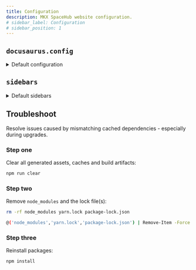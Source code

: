 ```yaml
---
title: Configuration
description: MKX SpaceHub website configuration.
# sidebar_label: Configuration
# sidebar_position: 1
---
```





## `docusaurus.config`

<details>
<summary>Default configuration</summary>


<Tabs>
  <TabItem value="js" label="JavaScript" default>
    
```js title="docusaurus.config.js"
// @ts-check
// `@type` JSDoc annotations allow editor autocompletion and type checking
// (when paired with `@ts-check`).
// There are various equivalent ways to declare your Docusaurus config.
// See: https://docusaurus.io/docs/api/docusaurus-config

import {themes as prismThemes} from 'prism-react-renderer';

/** @type {import('@docusaurus/types').Config} */
const config = {
  title: 'My Site',
  tagline: 'Dinosaurs are cool',
  favicon: 'img/favicon.ico',

  // Set the production url of your site here
  url: 'https://your-docusaurus-site.example.com',
  // Set the /<baseUrl>/ pathname under which your site is served
  // For GitHub pages deployment, it is often '/<projectName>/'
  baseUrl: '/',

  // GitHub pages deployment config.
  // If you aren't using GitHub pages, you don't need these.
  organizationName: 'facebook', // Usually your GitHub org/user name.
  projectName: 'docusaurus', // Usually your repo name.

  onBrokenLinks: 'throw',
  onBrokenMarkdownLinks: 'warn',

  // Even if you don't use internationalization, you can use this field to set
  // useful metadata like html lang. For example, if your site is Chinese, you
  // may want to replace "en" with "zh-Hans".
  i18n: {
    defaultLocale: 'en',
    locales: ['en'],
  },

  presets: [
    [
      'classic',
      /** @type {import('@docusaurus/preset-classic').Options} */
      ({
        docs: {
          sidebarPath: './sidebars.js',
          // Please change this to your repo.
          // Remove this to remove the "edit this page" links.
          editUrl:
            'https://github.com/facebook/docusaurus/tree/main/packages/create-docusaurus/templates/shared/',
        },
        blog: {
          showReadingTime: true,
          // Please change this to your repo.
          // Remove this to remove the "edit this page" links.
          editUrl:
            'https://github.com/facebook/docusaurus/tree/main/packages/create-docusaurus/templates/shared/',
        },
        theme: {
          customCss: './src/css/custom.css',
        },
      }),
    ],
  ],

  themeConfig:
    /** @type {import('@docusaurus/preset-classic').ThemeConfig} */
    ({
      // Replace with your project's social card
      image: 'img/docusaurus-social-card.jpg',
      navbar: {
        title: 'My Site',
        logo: {
          alt: 'My Site Logo',
          src: 'img/logo.svg',
        },
        items: [
          {
            type: 'docSidebar',
            sidebarId: 'tutorialSidebar',
            position: 'left',
            label: 'Tutorial',
          },
          {to: '/blog', label: 'Blog', position: 'left'},
          {
            href: 'https://github.com/facebook/docusaurus',
            label: 'GitHub',
            position: 'right',
          },
        ],
      },
      footer: {
        style: 'dark',
        links: [
          {
            title: 'Docs',
            items: [
              {
                label: 'Tutorial',
                to: '/docs/intro',
              },
            ],
          },
          {
            title: 'Community',
            items: [
              {
                label: 'Stack Overflow',
                href: 'https://stackoverflow.com/questions/tagged/docusaurus',
              },
              {
                label: 'Discord',
                href: 'https://discordapp.com/invite/docusaurus',
              },
              {
                label: 'Twitter',
                href: 'https://twitter.com/docusaurus',
              },
            ],
          },
          {
            title: 'More',
            items: [
              {
                label: 'Blog',
                to: '/blog',
              },
              {
                label: 'GitHub',
                href: 'https://github.com/facebook/docusaurus',
              },
            ],
          },
        ],
        copyright: `Copyright © ${new Date().getFullYear()} My Project, Inc. Built with Docusaurus.`,
      },
      prism: {
        theme: prismThemes.github,
        darkTheme: prismThemes.dracula,
      },
    }),
};

export default config;
```

  </TabItem>
  <TabItem value="ts" label="TypeScript">

```ts title="docusaurus.config.ts"
import {themes as prismThemes} from 'prism-react-renderer';
import type {Config} from '@docusaurus/types';
import type * as Preset from '@docusaurus/preset-classic';

const config: Config = {
  title: 'My Site',
  tagline: 'Dinosaurs are cool',
  favicon: 'img/favicon.ico',

  // Set the production url of your site here
  url: 'https://your-docusaurus-site.example.com',
  // Set the /<baseUrl>/ pathname under which your site is served
  // For GitHub pages deployment, it is often '/<projectName>/'
  baseUrl: '/',

  // GitHub pages deployment config.
  // If you aren't using GitHub pages, you don't need these.
  organizationName: 'facebook', // Usually your GitHub org/user name.
  projectName: 'docusaurus', // Usually your repo name.

  onBrokenLinks: 'throw',
  onBrokenMarkdownLinks: 'warn',

  // Even if you don't use internationalization, you can use this field to set
  // useful metadata like html lang. For example, if your site is Chinese, you
  // may want to replace "en" with "zh-Hans".
  i18n: {
    defaultLocale: 'en',
    locales: ['en'],
  },

  presets: [
    [
      'classic',
      {
        docs: {
          sidebarPath: './sidebars.ts',
          // Please change this to your repo.
          // Remove this to remove the "edit this page" links.
          editUrl:
            'https://github.com/facebook/docusaurus/tree/main/packages/create-docusaurus/templates/shared/',
        },
        blog: {
          showReadingTime: true,
          // Please change this to your repo.
          // Remove this to remove the "edit this page" links.
          editUrl:
            'https://github.com/facebook/docusaurus/tree/main/packages/create-docusaurus/templates/shared/',
        },
        theme: {
          customCss: './src/css/custom.css',
        },
      } satisfies Preset.Options,
    ],
  ],

  themeConfig: {
    // Replace with your project's social card
    image: 'img/docusaurus-social-card.jpg',
    navbar: {
      title: 'My Site',
      logo: {
        alt: 'My Site Logo',
        src: 'img/logo.svg',
      },
      items: [
        {
          type: 'docSidebar',
          sidebarId: 'tutorialSidebar',
          position: 'left',
          label: 'Tutorial',
        },
        {to: '/blog', label: 'Blog', position: 'left'},
        {
          href: 'https://github.com/facebook/docusaurus',
          label: 'GitHub',
          position: 'right',
        },
      ],
    },
    footer: {
      style: 'dark',
      links: [
        {
          title: 'Docs',
          items: [
            {
              label: 'Tutorial',
              to: '/docs/intro',
            },
          ],
        },
        {
          title: 'Community',
          items: [
            {
              label: 'Stack Overflow',
              href: 'https://stackoverflow.com/questions/tagged/docusaurus',
            },
            {
              label: 'Discord',
              href: 'https://discordapp.com/invite/docusaurus',
            },
            {
              label: 'Twitter',
              href: 'https://twitter.com/docusaurus',
            },
          ],
        },
        {
          title: 'More',
          items: [
            {
              label: 'Blog',
              to: '/blog',
            },
            {
              label: 'GitHub',
              href: 'https://github.com/facebook/docusaurus',
            },
          ],
        },
      ],
      copyright: `Copyright © ${new Date().getFullYear()} My Project, Inc. Built with Docusaurus.`,
    },
    prism: {
      theme: prismThemes.github,
      darkTheme: prismThemes.dracula,
    },
  } satisfies Preset.ThemeConfig,
};

export default config;
```

  </TabItem>
</Tabs>



</details>



## `sidebars`

<details>
<summary>Default sidebars</summary>


<Tabs>
  <TabItem value="js" label="JavaScript" default>

```js
/**
 * Creating a sidebar enables you to:
 - create an ordered group of docs
 - render a sidebar for each doc of that group
 - provide next/previous navigation

 The sidebars can be generated from the filesystem, or explicitly defined here.

 Create as many sidebars as you want.
 */

// @ts-check

/** @type {import('@docusaurus/plugin-content-docs').SidebarsConfig} */
const sidebars = {
  // By default, Docusaurus generates a sidebar from the docs folder structure
  tutorialSidebar: [{type: 'autogenerated', dirName: '.'}],

  // But you can create a sidebar manually
  /*
  tutorialSidebar: [
    'intro',
    'hello',
    {
      type: 'category',
      label: 'Tutorial',
      items: ['tutorial-basics/create-a-document'],
    },
  ],
   */
};

export default sidebars;
```

  </TabItem>
  <TabItem value="ts" label="TypeScript">

```ts
import type {SidebarsConfig} from '@docusaurus/plugin-content-docs';

/**
 * Creating a sidebar enables you to:
 - create an ordered group of docs
 - render a sidebar for each doc of that group
 - provide next/previous navigation

 The sidebars can be generated from the filesystem, or explicitly defined here.

 Create as many sidebars as you want.
 */
const sidebars: SidebarsConfig = {
  // By default, Docusaurus generates a sidebar from the docs folder structure
  tutorialSidebar: [{type: 'autogenerated', dirName: '.'}],

  // But you can create a sidebar manually
  /*
  tutorialSidebar: [
    'intro',
    'hello',
    {
      type: 'category',
      label: 'Tutorial',
      items: ['tutorial-basics/create-a-document'],
    },
  ],
   */
};

export default sidebars;
```


  </TabItem>

</Tabs>

</details>

## Troubleshoot
Resolve issues caused by mismatching cached dependencies - especially during upgrades.

### Step one

Clear all generated assets, caches and build artifacts:

```bash npm2yarn
npm run clear
```
### Step two

Remove `node_modules` and the lock file(s):

<Tabs>

  <TabItem value="bash" label="Bash" default>

```bash
rm -rf node_modules yarn.lock package-lock.json
```


  </TabItem>
  <TabItem value="pwsh" label="PowerShell">

```sh
@('node_modules','yarn.lock','package-lock.json') | Remove-Item -Force -Recurse -ErrorAction SilentlyContinue
```
  </TabItem>

</Tabs>

### Step three
Reinstall packages:

```bash npm2yarn
npm install
```